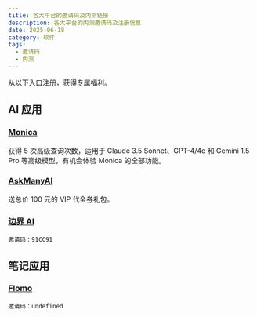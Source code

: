 ```yaml
---
title: 各大平台的邀请码及内测链接
description: 各大平台的内测邀请码及注册信息
date: 2025-06-18
category: 软件
tags:
  - 邀请码
  - 内测
---
```


从以下入口注册，获得专属福利。

## AI 应用

### [Monica](https://monica.im/invitation?c=5WXONDS0)

获得 5 次高级查询次数，适用于 Claude 3.5 Sonnet、GPT-4/4o 和 Gemini 1.5 Pro 等高级模型，有机会体验 Monica 的全部功能。

### [AskManyAI](https://askmany.cn/login?i=8c0a8619)

送总价 100 元的 VIP 代金券礼包。

### [边界 AI](https://yyai8.com/?invite_code=91CC91)

```text
邀请码：91CC91
```

## 笔记应用

### [Flomo](https://flomoapp.com/)


```text
邀请码：undefined
```